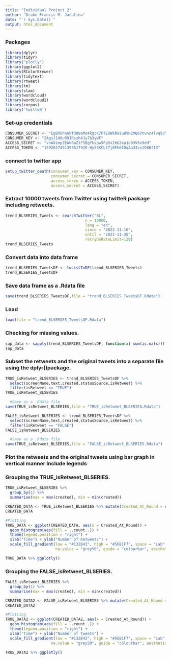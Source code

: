 ```yaml
---
title: "Individual Project 2"
author: "Drake Francis M. Jaculina"
date: "`r Sys.Date()`"
output: html_document
---
```


### Packages
```r
library(dplyr) 
library(tidyr) 
library("plotly") 
library(ggplot2) 
library(RColorBrewer) 
library(tidytext) 
library(rtweet)  
library(tm) 
library(slam)
library(wordcloud) 
library(wordcloud2) 
library(corpus) 
library('twitteR')
```

### Set-up credentials
```r
CONSUMER_SECRET <- "EgBXGhnnkfO89aMo4kgcK7PTEUWkb8iuBVH2MQ6Vtvnz4lvq5d"
CONSUMER_KEY <- "2AgsJ1H0uR91Rszh4Jy7b3ywF"
ACCESS_SECRET <- "vnAXimpZEAkBaZ1FSBgYkspw5Fp5xIb62ea1o93V6x9eH"
ACCESS_TOKEN <- "1592627451393617920-Hy59KCLtTj0Fk6IDqAa33zx1O86fI3"
```

### connect to twitter app
```r
setup_twitter_oauth(consumer_key = CONSUMER_KEY,
                    consumer_secret = CONSUMER_SECRET,
                    access_token = ACCESS_TOKEN,
                    access_secret = ACCESS_SECRET)
```

### Extract 10000 tweets from Twitter using twitteR package including retweets.
```r
trend_BLSERIES_Tweets <- searchTwitter("BL",
                                   n = 10000,
                                   lang = "en",
                                   since = "2022-11-10",
                                   until = "2022-11-30",
                                   retryOnRateLimit=120)
trend_BLSERIES_Tweets
```

### Convert data into data frame
```r
trend_BLSERIES_TweetsDF <- twListToDF(trend_BLSERIES_Tweets)
trend_BLSERIES_TweetsDF
```

### Save data frame as a .Rdata file
```r
save(trend_BLSERIES_TweetsDF,file = "trend_BLSERIES_TweetsDF.Rdata")
```

### Load
```r
load(file = "trend_BLSERIES_TweetsDF.Rdata")
```

### Checking for missing values.
```r
sap_data <- sapply(trend_BLSERIES_TweetsDF, function(x) sum(is.na(x)))
sap_data
```

### Subset the retweets and the original tweets into a separate file using the dplyr()package.
```r
TRUE_isRetweet_BLSERIES <- trend_BLSERIES_TweetsDF %>%
  select(screenName,text,created,statusSource,isRetweet) %>%
  filter(isRetweet == "TRUE")
TRUE_isRetweet_BLSERIES

  #Save as a .Rdata file
save(TRUE_isRetweet_BLSERIES,file = "TRUE_isRetweet_BLSERIES.Rdata")

FALSE_isRetweet_BLSERIES <- trend_BLSERIES_TweetsDF %>%
  select(screenName,text,created,statusSource,isRetweet) %>%
  filter(isRetweet == "FALSE")
FALSE_isRetweet_BLSERIES

  #Save as a .Rdata file
save(TRUE_isRetweet_BLSERIES,file = "FALSE_isRetweet_BLSERIES.Rdata")
```

### Plot the retweets and the original tweets using bar graph in vertical manner Include legends

### Grouping the TRUE_isRetweet_BLSERIES.
```r
TRUE_isRetweet_BLSERIES %>%  
  group_by(1) %>%  
  summarise(max = max(created), min = min(created))

CREATED_DATA <- TRUE_isRetweet_BLSERIES %>% mutate(Created_At_Round = created %>% round(units = 'hours') %>% as.POSIXct())
CREATED_DATA

#Plotting
TRUE_DATA <- ggplot(CREATED_DATA, aes(x = Created_At_Round)) +
  geom_histogram(aes(fill = ..count..)) +
  theme(legend.position = "right") +
  xlab("Time") + ylab("Number of Retweets") + 
  scale_fill_gradient(low = "#132B43", high = "#56B1F7", space = "Lab",
                      na.value = "grey50", guide = "colourbar", aesthetics = "fill")

TRUE_DATA %>% ggplotly()
```

### Grouping the FALSE_isRetweet_BLSERIES. 
```r
FALSE_isRetweet_BLSERIES %>%  
  group_by(1) %>%  
  summarise(max = max(created), min = min(created))

CREATED_DATA2 <- FALSE_isRetweet_BLSERIES %>% mutate(Created_At_Round = created %>% round(units = 'hours') %>% as.POSIXct())
CREATED_DATA2

#Plotting
TRUE_DATA2 <- ggplot(CREATED_DATA2, aes(x = Created_At_Round)) +
  geom_histogram(aes(fill = ..count..)) +
  theme(legend.position = "right") +
  xlab("Time") + ylab("Number of Tweets") + 
  scale_fill_gradient(low = "#132B43", high = "#56B1F7", space = "Lab",
                    na.value = "grey50", guide = "colourbar", aesthetics = "fill")

TRUE_DATA2 %>% ggplotly()
```
